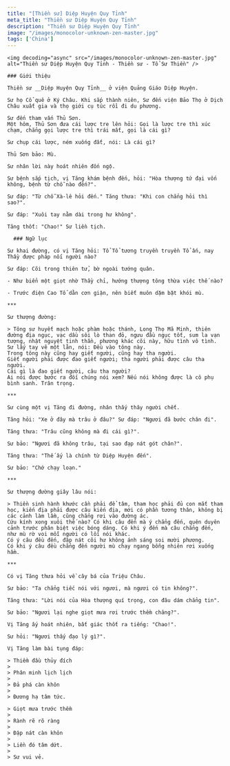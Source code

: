 ```yaml
---
title: "[Thiền sư] Diệp Huyện Quy Tỉnh"
meta_title: "Thiền sư Diệp Huyện Quy Tỉnh"
description: "Thiền sư Diệp Huyện Quy Tỉnh"
image: "/images/monocolor-unknown-zen-master.jpg"
tags: ['China']
---
```


<div className="grid xl:grid-cols-8 lg:grid-cols-8 md:grid-cols-2 sm:grid-cols-2 xs:grid-cols-1 gap-8 bg-body dark:bg-darkmode-body">

  <div className="lg:col-span-3 md:col-span-1">

    <img decoding="async" src="/images/monocolor-unknown-zen-master.jpg" alt="Thiền sư Diệp Huyện Quy Tỉnh - Thiền sư - Tổ Sư Thiền" />

    ### Giới thiệu

    Thiền sư __Diệp Huyện Quy Tỉnh__ ở viện Quảng Giáo Diệp Huyện.

    Sư họ Cổ quê ở Ký Châu. Khi sắp thành niên, Sư đến viện Bảo Thọ ở Dịch Châu xuất gia và thọ giới cụ túc rồi đi du phương.

    Sư đến tham vấn Thủ Sơn.
    Một hôm, Thủ Sơn đưa cái lược tre lên hỏi: Gọi là lược tre thì xúc chạm, chẳng gọi lược tre thì trái mất, gọi là cái gì?

    Sư chụp cái lược, ném xuống đất, nói: Là cái gì?

    Thủ Sơn bảo: Mù.

    Sư nhân lời này hoát nhiên đốn ngộ.

    Sư bệnh sắp tịch, vị Tăng khám bệnh đến, hỏi: "Hòa thượng tứ đại vốn không, bệnh từ chỗ nào đến?".

    Sư đáp: "Từ chỗ Xà-lê hỏi đến." Tăng thưa: "Khi con chẳng hỏi thì sao?".

    Sư đáp: "Xuôi tay nằm dài trong hư không".

    Tăng thốt: "Chao!" Sư liền tịch.

  </div>

  <div className="lg:col-span-5 md:col-span-1">

      ### Ngữ lục

    Sư khai đường, có vị Tăng hỏi: Tổ Tổ tương truyền truyền Tổ ấn, nay Thầy được pháp nối người nào?

    Sư đáp: Cõi trong thiên tử, bờ ngoài tướng quân.

    - Như biển một giọt nhờ Thầy chỉ, hướng thượng tông thừa việc thế nào?

    - Trước điện Cao Tổ dằn cơn giận, nên biết muôn dặm bặt khói mù.

    ***

    Sư thượng đường:

    > Tông sư huyết mạch hoặc phàm hoặc thánh, Long Thọ Mã Minh, thiên đường địa ngục, vạc dầu sôi lò than đỏ, ngưu đầu ngục tốt, sum la vạn tượng, nhật nguyệt tinh thần, phương khác cõi này, hữu tình vô tình.
    Sư lấy tay vẽ một lằn, nói: Đều vào tông này.
    Trong tông này cũng hay giết người, cũng hay tha người.
    Giết người phải được đao giết người; tha người phải được câu tha người.
    Cái gì là đao giết người, câu tha người?
    Ai nói được bước ra đối chúng nói xem? Nếu nói không được là cô phụ bình sanh. Trân trọng.

    ***

    Sư cùng một vị Tăng đi đường, nhân thấy thây người chết.

    Tăng hỏi: "Xe ở đây mà trâu ở đâu?" Sư đáp: "Ngươi đã bước chân đi".

    Tăng thưa: "Trâu cũng không mà đi cái gì?".

    Sư bảo: "Ngươi đã không trâu, tại sao đạp nát gót chân?".

    Tăng thưa: "Thế ấy là chính từ Diệp Huyện đến".

    Sư bảo: "Chớ chạy loạn."

    ***

    Sư thượng đường giây lâu nói:

    > Thiền sinh hành khước cần phải để tâm, tham học phải đủ con mắt tham học, kiến địa phải được câu kiến địa, mới có phần tương thân, không bị các cảnh làm lầm, cũng chẳng rơi vào đường ác.
    Cứu kính xong xuôi thế nào? Có khi câu đến mà ý chẳng đến, quên duyên cảnh trước phân biệt việc bóng dáng. Có khi ý đến mà câu chẳng đến, như mù rờ voi mỗi người có lối nói khác.
    Có ý câu đều đến, đập nát cõi hư không ánh sáng soi mười phương.
    Có khi ý câu đều chẳng đến người mù chạy ngang bỗng nhiên rơi xuống hầm.

    ***

    Có vị Tăng thưa hỏi về cây bá của Triệu Châu.

    Sư bảo: "Ta chẳng tiếc nói với ngươi, mà ngươi có tin không?".

    Tăng thưa: "Lời nói của Hòa thượng quí trọng, con đâu dám chẳng tin".

    Sư bảo: "Ngươi lại nghe giọt mưa rơi trước thềm chăng?".

    Vị Tăng ấy hoát nhiên, bất giác thốt ra tiếng: "Chao!".

    Sư hỏi: "Ngươi thấy đạo lý gì?".

    Vị Tăng làm bài tụng đáp:

    > Thiềm đầu thủy đích
    >
    > Phân minh lịch lịch
    >
    > Đả phá càn khôn
    >
    > Đương hạ tâm tức.

    > Giọt mưa trước thềm
    >
    > Rành rẽ rõ ràng
    >
    > Đập nát càn khôn
    >
    > Liền đó tâm dứt.
    >
    > Sư vui vẻ.



  </div>

</div>
